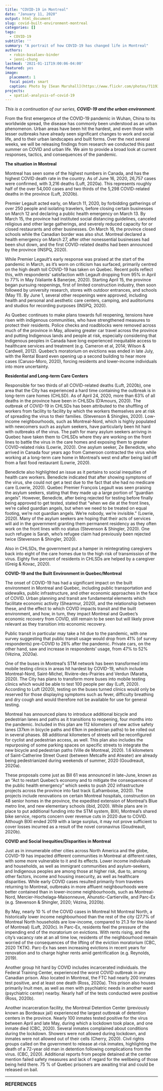```yaml
---
title: "COVID-19 in Montreal"
date: "January 11, 2020"
output: html_document
slug: covid-built-environment-montreal
categories: []
tags:
  - COVID-19
subtitle: ''
summary: "A portrait of how COVID-19 has changed life in Montreal"
authors:
  - robin-basalaev-binder
  - jenni-chung
lastmod: '2021-01-11T19:00:06-04:00'
featured: yes
image:
  placement: 1
  focal point: smart
  caption: Photo by [Sean Marshall](https://www.flickr.com/photos/7119320@N05/50314307316/)
projects:
  - spatial-analysis-of-covid-19
---
```


*This is a continuation of our series, __COVID-19 and the urban environment__.*

From the first emergence of the COVID-19 pandemic in Wuhan, China to its worldwide spread, the disease has commonly been understood as an urban phenomenon. Urban areas have been hit the hardest, and even those with lesser outbreaks have already seen significant changes to work and social life, and to their urban landscapes and built forms. Over the next several weeks, we will be releasing findings from research we conducted this past summer on COVID and urban life. We aim to provide a broad look at current responses, tactics, and consequences of the pandemic.

**The situation in Montreal**

Montreal has seen some of the highest numbers in Canada, and has the highest COVID death rate in the country. As of June 16, 2020, 26,757 cases were confirmed, with 3,216 deaths (Luft, 2020a). This represents roughly half of the over 54,000 cases and two thirds of the 5,298 COVID-related deaths in the province (Luft, 2020b). 

Premier Legault acted early, on March 11, 2020, by forbidding gatherings of over 250 people and isolating travelers, before closing certain businesses on March 12 and declaring a public health emergency on March 13. By March 15, the province had instituted social distancing guidelines, canceled religious and other large gatherings, and severely reduced capacity for or closed restaurants and other businesses. On March 16, the province closed schools while the Canadian border was also shut. Montreal declared a health emergency on March 27, after other nonessential businesses had been shut down, and the first COVID-related deaths had been announced by the province (INSPQ, 2020). 

While Premier Legault’s early response was praised at the start of the pandemic in March, as it’s worn on criticism has surfaced, primarily centred on the high death toll COVID-19 has taken on Quebec. Recent polls reflect this, with respondents’ satisfaction with Legault dropping from 95% in April to 77% in May (Valiante & Banerjee, 2020). Starting April 15, the province began pursuing reopenings, first of limited construction industry, then soon followed by university research, stores with outdoor entrances, and schools (May 11). By June 1, several other reopenings were approved, including health and personal and aesthetic care centers, camping, and auditoriums and studios for recording purposes (INSPQ, 2020).  

As Quebec continues to make plans towards full reopening, tensions have risen with indigenous communities, who have strengthened measures to protect their residents. Police checks and roadblocks were removed across much of the province in May, allowing greater car travel across the province and putting Indigenous lands and people at risk, especially considering that Indigenous peoples in Canada have long experienced inequitable access to healthcare services and treatment (e.g. Cameron et al, 2014; Wilson & Cardwell, 2012). Quebec’s moratorium on evictions was ended in late July, with the Rental Board even opening up a second building to hear more cases (Caruso-Moro, 2020), forcing residents and lower-income individuals into more uncertainty. 

**Residential and Long-term Care Centers**

Responsible for two thirds of all COVID-related deaths (Luft, 2020b), one area that the City has experienced a hard time containing the outbreak is in long-term care homes (CHLSD). As of April 24, 2020, more than 63% of all deaths in the province have been in CHLSDs (D’Amours, 2020). The outbreak of COVID-19 in CHLSDs has been attributed to the shuffling of workers from facility to facility by which the workers themselves are at risk of spreading the virus to their families. (Stevenson & Shingles, 2020). Low-income neighbourhoods, such as Montreal-Nord, which is highly populated with newcomers such as asylum seekers, have particularly been hit hard with outbreaks of the virus. The path for many asylum seekers arriving in Quebec have taken them to CHLSDs where they are working on the front lines to battle the virus in the care homes and exposing them to greater COVID-related risks (Lowrie, 2020). One asylum seeker, Ze Benedicte, who arrived in Canada four years ago from Cameroon contracted the virus while working at a long-term care home in Montreal’s west end after being laid off from a fast food restaurant (Lowrie, 2020). 

Benedicte also highlighted an issue as it pertains to social inequities of health care workers. Benedicte indicated that after showing symptoms of the virus, she could not get a test due to the fact that she had no medicare care (Lowrie, 2020).  Quebec Premier François Legault was seen praising the asylum seekers, stating that they made up a large portion of “guardian angels”.  However, Benedicte, after being rejected for testing before finally being approved to get tested, stated that “when we die at the front lines, we’re called guardian angels, but when we need to be treated on equal footing, we’re not guardian angels. We’re nobody, we’re invisible.” (Lowrie, 2020). Many of the asylum seekers are hoping that their acts of services will aid in the government granting them permanent residency as they often work on the front lines with no status (Stevenson & Shingler, 2020). One such refugee is Sarah, who’s refugee claim had previously been rejected twice (Stevenson & Shingler, 2020). 

Also in CHLSDs, the government put a hamper in reintegrating caregivers back into eight of the care homes due to the high risk of transmission of the virus. Eighty five percent of residents in CHLSDs are helped by a caregiver (Greig & Kovac, 2020). 

**COVID-19 and the Built Environment in Quebec/Montreal**

The onset of COVID-19 has had a significant impact on the built environment in Montreal and Quebec, including public transportation and sidewalks, public infrastructure, and other economic approaches in the face of COVID. Urban planning and transit are fundamental elements which facilitate economic activity (Shearmur, 2020), and the relationship between these, and the effect to which COVID impacts transit and the built environment, and how, in turn, they impact Montreal and Quebec’s economic recovery from COVID, still remain to be seen but will likely prove relevant as they transition into economic recovery.

Public transit in particular may take a hit due to the pandemic, with one survey suggesting that public transit usage would drop from 41% (of survey respondents) pre-COVID to 26% after the pandemic. Private cars, on the other hand, saw and increase in respondents’ usage, from 47% to 52% (Vézina, 2020a). 

One of the buses in Montreal’s STM network has been transformed into mobile testing clinics in areas hit hardest by COVID-19, which include Montreal-Nord, Saint-Michel, Rivière-des-Prairies and Verdun (Maratta, 2020). The City has plans to transform more buses into mobile testing clinics which would be able to test 100 people per day (Luft, 2020). According to Luft (2020), testing on the buses turned clinics would only be reserved for those displaying symptoms such as fever, difficulty breathing and dry cough and would therefore not be available for use for general testing.

Montreal has announced plans to introduce additional bicycle and pedestrian lanes and paths as it transitions to reopening, four months into the pandemic. Included in this plan are 112 kilometers of new active safety lanes (37km in bicycle paths and 61km in pedestrian paths) to be rolled out in several phases. 88 additional kilometers of streets will be reconfigured for cyclist and pedestrian access, as well. This plan also includes the repurposing of some parking spaces on specific streets to integrate the new bicycle and pedestrian paths (Ville de Montreal, 2020). 1.6 kilometers of Saint-Catherine Street Ouest (between Metcalfe and Atwater) are already being pedestrianized during weekends of summer, 2020 (Goudreault, 2020a).

These proposals come just as Bill 61 was announced in late-June, known as an “Act to restart Quebec’s economy and to mitigate the consequences of the public health emergency” which seeks to push 202 infrastructure projects across the province into fast track (Laframboise, 2020). The projects include renovations on certain Montreal hospitals, construction on 48 senior homes in the province, the expedited extension of Montreal’s Blue metro line, and new elementary schools (ibid, 2020). While plans are in place to put additional funding into the STM system, BIXI, Montreal’s shared bike service, reports concern over revenue cuts in 2020 due to COVID. Although BIXI ended 2019 with a large surplus, it may not prove sufficient to cover losses incurred as a result of the novel coronavirus (Goudreault, 2020b). 

**COVID and Social Inequities/Disparities in Montreal**

Just as in innumerable other cities across North America and the globe, COVID-19 has impacted different communities in Montreal at different rates, with some more vulnerable to it and its effects. Lower income individuals and households, as well as immigrant communities and asylum-seekers, and Indigenous peoples are among those at higher risk, due to, among other factors, income and housing insecurity, as well as healthcare disparities. While early COVID cases resulted primarily from travelers returning to Montreal, outbreaks in more affluent neighbourhoods were better contained than in lower-income neighbourhoods, such as Montreal-Nord, Mercier-Hochelaga-Maisonneuve, Ahunstic-Cartierville, and Parc-Ex (e.g. Stevenson & Shingler, 2020; Vézina, 2020b).

By May, nearly 10 % of the COVID cases in Montreal hit Montreal North, a historically lower income neighbourhood than the rest of the city (27.7% of Montreal North households are low-income, compared to 21.3 for the island of Montreal) (Luft, 2020c). In Parc-Ex, residents feel the pressure of the impending end of the moratorium on evictions. With rents rising, and the city’s vacancy rate at an all time low, residents of the neighbourhood remain worried of the consequences of the lifting of the eviction moratorium (CBC, 2020 TKTK). Parc-Ex has seen increasing evictions in recent years for renovation and to charge higher rents amid gentrification (e.g. Reynolds, 2019). 

Another group hit hard by COVID includes incarcerated individuals.  the Federal Training Center, experienced the worst COVID outbreak in any Canadian prison. Also located in Montreal, the FTC had nearly 200 inmates test positive, and at least one death (Ross, 2020a). This prison also houses primarily Inuit men, as well as men with psychiatric needs in another ward (psychiatric center) nearby. Nearly half of the tests conducted were positive (Ross, 2020b).

Another incarceration facility, the Montreal Detention Center (previously known as Bordeaux jail) experienced the largest outbreak of detention centers in the province. Nearly 100 inmates tested positive for the virus between April and late May, during which a lockdown took place, and one inmate died (CBC, 2020). Several inmates complained about conditions during the lockdown. Showers were not allowed during lockdown, and inmates were not allowed out of their cells (Cherry, 2020). Civil rights groups called on the government to release at-risk inmates, highlighting the death of a 72-year old man in detention following complications from the virus. (CBC, 2020). Additional reports from people detained at the center mention failed safety measures and lack of regard for the wellbeing of those being held there. 75 % of Quebec prisoners are awaiting trial and could be released on bail. 

---

<font size = 3>**REFERENCES**

